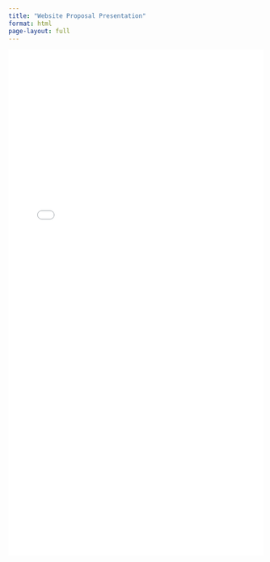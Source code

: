 ```yaml
---
title: "Website Proposal Presentation"
format: html
page-layout: full
---
```


<iframe src="proposal.html" width="100%" height="1000px" style="border: none;"></iframe>